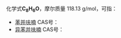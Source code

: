 {{DISPLAYTITLE:C<sub>8</sub>H<sub>6</sub>O}}
化学式'''C<sub>8</sub>H<sub>6</sub>O'''，摩尔质量 118.13 g/mol，可指：
{{MolFormDisambigNav|C=8|H=6|O=1}}
*[[苯并呋喃|苯并呋喃]] CAS号：{{CAS|271-89-6}}
*[[异苯并呋喃|异苯并呋喃]] CAS号：{{CAS|270-75-7}}

{{Isomerdab}}